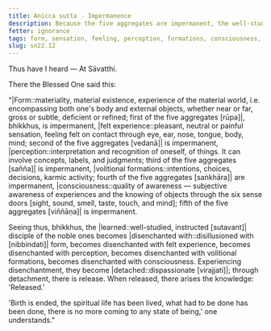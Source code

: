 ```yaml
---
title: Anicca sutta - Impermanence
description: Because the five aggregates are impermanent, the well-studied disciple of the noble ones becomes disenchanted with form, sensation, perception, volitional formations, and consciousness.
fetter: ignorance
tags: form, sensation, feeling, perception, formations, consciousness, impermanence, disenchantment, detachment, release, liberation, sn, sn22-34, sn22
slug: sn22.12
---
```


Thus have I heard — At Sāvatthi.

There the Blessed One said this:

"|Form::materiality, material existence, experience of the material world, i.e. encompassing both one's body and external objects, whether near or far, gross or subtle, deficient or refined; first of the five aggregates [rūpa]|, bhikkhus, is impermanent, |felt experience::pleasant, neutral or painful sensation, feeling felt on contact through eye, ear, nose, tongue, body, mind; second of the five aggregates [vedanā]| is impermanent, |perception::interpretation and recognition of oneself, of things. It can involve concepts, labels, and judgments; third of the five aggregates [sañña]| is impermanent, |volitional formations::intentions, choices, decisions, karmic activity; fourth of the five aggregates [saṅkhāra]| are impermanent, |consciousness::quality of awareness — subjective awareness of experiences and the knowing of objects through the six sense doors [sight, sound, smell, taste, touch, and mind]; fifth of the five aggregates [viññāṇa]| is impermanent.

Seeing thus, bhikkhus, the |learned::well-studied, instructed [sutavant]| disciple of the noble ones becomes |disenchanted with::disillusioned with [nibbindati]| form, becomes disenchanted with felt experience, becomes disenchanted with perception, becomes disenchanted with volitional formations, becomes disenchanted with consciousness. Experiencing disenchantment, they become |detached::dispassionate [virajjati]|; through detachment, there is release. When released, there arises the knowledge: 'Released.'

'Birth is ended, the spiritual life has been lived, what had to be done has been done, there is no more coming to any state of being,' one understands."